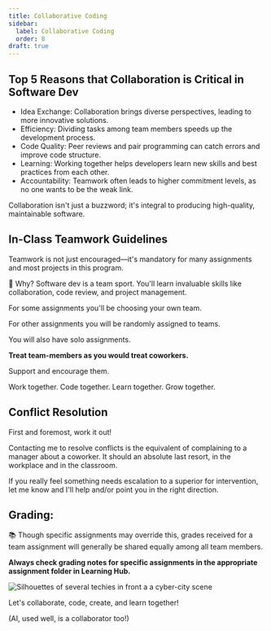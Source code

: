 ```yaml
---
title: Collaborative Coding
sidebar:
  label: Collaborative Coding
  order: 8
draft: true
---
```


## **Top 5 Reasons that Collaboration is Critical in Software Dev**

- Idea Exchange: Collaboration brings diverse perspectives, leading to more innovative solutions.
- Efficiency: Dividing tasks among team members speeds up the development process.
- Code Quality: Peer reviews and pair programming can catch errors and improve code structure.
- Learning: Working together helps developers learn new skills and best practices from each other.
- Accountability: Teamwork often leads to higher commitment levels, as no one wants to be the weak link.

Collaboration isn't just a buzzword; it's integral to producing high-quality, maintainable software.

## **In-Class Teamwork Guidelines**

Teamwork is not just encouraged—it's mandatory for many assignments and most projects in this program.

🤝 Why? Software dev is a team sport. You'll learn invaluable skills like collaboration, code review, and project management.

For some assignments you'll be choosing your own team.

For other assignments you will be randomly assigned to teams.

You will also have solo assignments.

**Treat team-members as you would treat coworkers.**

Support and encourage them.

Work together. Code together. Learn together. Grow together.

## Conflict Resolution

First and foremost, work it out!

Contacting me to resolve conflicts is the equivalent of complaining to a manager about a coworker.
It should an absolute last resort, in the workplace and in the classroom.

If you really feel something needs escalation to a superior for intervention, let me know and I'll help and/or point you in the right direction.

## Grading:

📚 Though specific assignments may override this, grades received for a team assignment will generally be shared equally among all team members.

**Always check grading notes for specific assignments in the appropriate assignment folder in Learning Hub.**

![Silhouettes of several techies in front a a cyber-city scene](/assets/lessons/collaboration-intro-card.png 'image_tooltip')

Let's collaborate, code, create, and learn together!

(AI, used well, is a collaborator too!)
